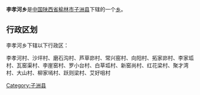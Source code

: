 {{中国乡级行政区
|行政区全称 = 李孝河乡
|景观照片文件名 = 
|景观照片描述 = 
|汉语拼音 =
|其他语言 = 
|其他语言名称 = 
|位置图文件名 = 
|位置图描述 = 
|自定义图片=
|上级行政区 = [[陕西省|陕西省]][[榆林市|榆林市]][[子洲县|子洲县]]
|行政区类别 = [[乡级行政区|乡]]
|行政区划代码 = 
|行政区划 = 
|村委会 = 
|居委会 = 
|建置时间 = 
|领导职位 = 
|领导名称 = 
|政府驻地 = 
|毗邻 = 
|地理坐标 = 
|总面积 = 
|总人口 = 
|户籍人口 = 
|户籍人口年份 = 
|常住人口 = 
|常住人口年份 = 
|人口密度 = 
|GDP = 
|邮政编码 = 
|电话区号 = 
|官方网站 = 
|网站名称 = 
}}
'''李孝河乡'''是[[中华人民共和国|中国]][[陕西省|陕西省]][[榆林市|榆林市]][[子洲县|子洲县]]下辖的一个[[乡级行政区|乡]]。

== 行政区划 ==
李孝河乡下辖以下行政区：

李孝河村、沙坪村、磨石沟村、芦草峁村、常兴窑村、向阳村、拓家峁村、李家坬村、瓦窑渠村、李崖窑村、罗小台村、白草坬村、新窑尚村、红花梁村、聚才湾村、大山村、柳家墕村、跃则梁村、艾好咀村

{{陕西小作品}}
{{子洲县行政区划}}

[[Category:子洲县|Category:子洲县]]